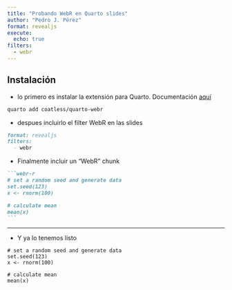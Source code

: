 ```yaml
---
title: "Probando WebR en Quarto slides"
author: "Pedro J. Pérez"
format: revealjs
execute: 
  echo: true
filters:
  - webr
---
```


## Instalación {.smaller}

- lo primero es instalar la extensión para Quarto. Documentación [aquí](https://github.com/coatless/quarto-webr)

```md
quarto add coatless/quarto-webr
```

- despues incluirlo el filter WebR en las slides


```md
format: revealjs
filters:
  - webr
```

- Finalmente incluir un "WebR"  chunk

````md
```webr-r
# set a random seed and generate data
set.seed(123)
x <- rnorm(100)

# calculate mean
mean(x)
```
````

---

- Y ya lo tenemos listo

```webr-r
# set a random seed and generate data
set.seed(123)
x <- rnorm(100)

# calculate mean
mean(x)
```
